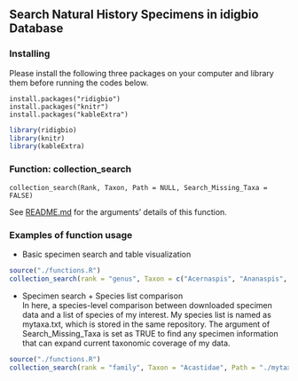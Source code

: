 Search Natural History Specimens in idigbio Database   
-------------------------------------------------------------------------------------------------------------     

### Installing
Please install the following three packages on your computer and library them before running the codes below.   
```
install.packages("ridigbio")
install.packages("knitr")
install.packages("kableExtra")
```   
```r
library(ridigbio)
library(knitr)
library(kableExtra)
```   


### Function: collection_search   
```
collection_search(Rank, Taxon, Path = NULL, Search_Missing_Taxa = FALSE)
```   
See [README.md](https://github.com/NamikoMachida/Final_Project/blob/master/README.md) for the arguments' details of this function.   


### Examples of function usage   
* Basic specimen search and table visualization   
```r
source("./functions.R")
collection_search(rank = "genus", Taxon = c("Acernaspis", "Ananaspis", "Kainops"))
```   



* Specimen search + Species list comparison  
In here, a species-level comparison between downloaded specimen data and a list of species of my interest. My species list is named as mytaxa.txt, which is stored in the same repository. The argument of Search_Missing_Taxa is set as TRUE to find any specimen information that can expand current taxonomic coverage of my data.   
```r
source("./functions.R")
collection_search(rank = "family", Taxon = "Acastidae", Path = "./mytaxa.txt", Search_Missing_Taxa = TRUE)
```   
